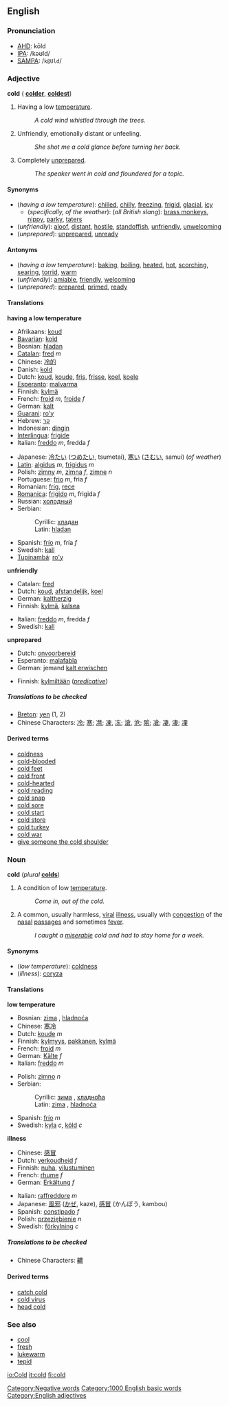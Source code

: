 ==English==
===Pronunciation===
*[[w:AHD|AHD]]: kōld
*[[w:IPA|IPA]]: /kəʊld/
*[[w:SAMPA|SAMPA]]: /<tt>k@Uld</tt>/

===Adjective===
'''cold''' ({{compar}} '''[[colder]]''', {{superl}} '''[[coldest]]''')

#<!--AdjLowTemp-->Having a low [[temperature]].
#:''A cold wind whistled through the trees.''
#<!--Unfriendly-->Unfriendly, emotionally distant or unfeeling.
#:''She shot me a cold glance before turning her back.''
#<!--Unprepared-->Completely [[unprepared]].
#:''The speaker went in cold and floundered for a topic.''

====Synonyms====
*<!--AdjLowTemp-->(''having a low temperature''): [[chilled]], [[chilly]], [[freezing]], [[frigid]], [[glacial]], [[icy]]
**(''specifically, of the weather''): (''all British slang''): [[brass monkeys]], [[nippy]], [[parky]], [[taters]]
*<!--Unfriendly-->(''unfriendly''): [[aloof]], [[distant]], [[hostile]], [[standoffish]], [[unfriendly]], [[unwelcoming]]
*<!--Unprepared-->(''unprepared''): [[unprepared]], [[unready]]

====Antonyms====
*<!--AdjLowTemp-->(''having a low temperature''): [[baking]], [[boiling]], [[heated]], [[hot]], [[scorching]], [[searing]], [[torrid]], [[warm]]
*<!--Unfriendly-->(''unfriendly''): [[amiable]], [[friendly]], [[welcoming]]
*<!--Unprepared-->(''unprepared''): [[prepared]], [[primed]], [[ready]]

====Translations====

<!--AdjLowTemp-->'''having a low temperature'''
{{top}}
*Afrikaans: [[koud]]
*[[Bavarian]]: [[koid]]
*Bosnian: [[hladan#Bosnian|hladan]] {{m}}
*[[Catalan]]: [[fred#Catalan|fred]] ''m''
*Chinese: [[冷的]]
*Danish: [[kold]]
*Dutch: [[koud]], [[koude]], [[fris]], [[frisse]], [[koel]], [[koele]]
*[[Esperanto]]: [[malvarma]]
*Finnish: [[kylmä]]
*French: [[froid]] ''m'', [[froide]] ''f''
*German: [[kalt]]
*[[Guarani]]: [[ro'y]]
*Hebrew: [[קר]]
*Indonesian: [[dingin]]
*[[Interlingua]]: [[frigide]]
*Italian: [[freddo]] ''m'', fredda ''f''
{{mid}}
*Japanese: [[冷たい]] ([[つめたい]], tsumetai), [[寒い]] ([[さむい]], samui) (''of weather'')
*[[Latin]]: [[algidus]] ''m'', [[frigidus]] ''m''
*Polish: [[zimny]] ''m'', [[zimna]] ''f'', [[zimne]] ''n''
*Portuguese: [[frio]] ''m'', fria ''f''
*Romanian: [[frig]], [[rece]]
*[[Romanica]]: [[frigido]] ''m'', frigida ''f''
*Russian: [[холодный]]
*Serbian:
*:Cyrillic: [[хладан#Serbian|хладан]] {{m}}
*:Latin: [[hladan#Serbian|hladan]] {{m}}
*Spanish: [[frío]] ''m'', fría ''f''
*Swedish: [[kall]]
*[[Tupinambá]]: [[ro'y]]
{{bottom}}

<!--Unfriendly-->'''unfriendly'''
{{top}}
*Catalan: [[fred]]
*Dutch: [[koud]], [[afstandelijk]], [[koel]]
*German: [[kaltherzig]]
*Finnish: [[kylmä]], [[kalsea]]
{{mid}}
*Italian: [[freddo]] ''m'', fredda ''f''
*Swedish: [[kall]]
{{bottom}}

<!--Unprepared-->'''unprepared'''
{{top}}
*Dutch: [[onvoorbereid]]
*Esperanto: [[malafabla]]
*German: jemand [[kalt erwischen]]
{{mid}}
*Finnish: [[kylmiltään]] (''[[predicative]]'')
{{bottom}}

=====Translations to be checked=====
<!--Remove this section once all of the translations below have been moved into the tables above.-->
{{checktrans}}

*[[Breton]]: [[yen#Breton|yen]] (1, 2)
*Chinese Characters: [[冷]]; [[寒]]; [[凚]]; [[凍]], [[冻]]; [[滄]], [[沧]]; [[隂]]; [[凔]]; [[凄]], [[淒]]; [[凓]]

====Derived terms====
*[[coldness]]
*[[cold-blooded]]
*[[cold feet]]
*[[cold front]]
*[[cold-hearted]]
*[[cold reading]]
*[[cold snap]]
*[[cold sore]]
*[[cold start]]
*[[cold store]]
*[[cold turkey]]
*[[cold war]]
*[[give someone the cold shoulder]]

===Noun===
'''cold''' (''plural'' '''[[colds]]''')

#<!--CondLowTemp-->A condition of low [[temperature]]. 
#:''Come in, out of the cold.''
#A common, usually harmless, [[viral]] [[illness]], usually with [[congestion]] of the [[nasal]] [[passage]]s and sometimes [[fever]].
#:''I caught a [[miserable]] cold and had to stay home for a week.''

====Synonyms====
*<!--CondLowTemp-->(''low temperature''): [[coldness]]
*<!--Illness-->(''illness''): [[coryza]]

====Translations====

<!--CondLowTemp-->'''low temperature'''
{{top}}
*Bosnian: [[zima#Bosnian|zima]] {{f}}, [[hladnoća#Bosnian|hladnoća]] {{f}}
*Chinese: [[寒冷]]
*Dutch: [[koude]] ''m''
*Finnish: [[kylmyys]], [[pakkanen]], [[kylmä]]
*French: [[froid]] ''m''
*German: [[Kälte]] ''f''
*Italian: [[freddo]] ''m''
{{mid}}
*Polish: [[zimno]] ''n''
*Serbian:
*:Cyrillic: [[зима#Serbian|зима]] {{f}}, [[хладноћа#Serbian|хладноћа]] {{f}}
*:Latin: [[zima#Serbian|zima]] {{f}}, [[hladnoća#Serbian|hladnoća]] {{f}}
*Spanish: [[frío]] ''m''
*Swedish: [[kyla]] ''c'', [[köld]] ''c''
{{bottom}}

<!--Illness-->'''illness'''
{{top}}
*Chinese: [[感冒]]
*Dutch: [[verkoudheid]] ''f''
*Finnish: [[nuha]], [[vilustuminen]]
*French: [[rhume]] ''f''
*German: [[Erkältung]] ''f''
{{mid}}
*Italian: [[raffreddore]] ''m''
*Japanese: [[風邪]] ([[かぜ]], kaze), [[感冒]] (かんぼう, kambou)
*Spanish: [[constipado]] ''f''
*Polish: [[przeziębienie]] ''n''
*Swedish: [[förkylning]] ''c''
{{bottom}}

=====Translations to be checked=====
<!--Remove this section once all of the translations below have been moved into the tables above.-->
{{checktrans}}

*Chinese Characters: [[齈]]

====Derived terms====
*[[catch cold]]
*[[cold virus]]
*[[head cold]]

===See also===
*[[cool]]
*[[fresh]]
*[[lukewarm]]
*[[tepid]]

[[Category:Negative words]]
[[Category:1000 English basic words]]
[[Category:English adjectives]]

[[io:Cold]]
[[it:cold]]
[[fi:cold]]